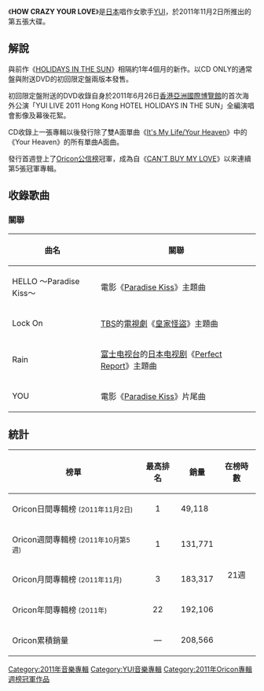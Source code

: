 {{unreferenced|time=2011-12-17T05:36:41+00:00}}
{{Album infobox | <!-- See Wikipedia:WikiProject_Albums -->
|  Name        = HOW CRAZY YOUR LOVE
|  Cover       = How-crazy-your-love.jpg
|  Type        = [[錄音室專輯|錄音室專輯]]
|  Artist      = [[YUI|YUI]]
|  Released    = 2011年11月2日
|  Recorded    = 2010年 - 2011年
|  Genre       = [[J-POP|J-POP]]
|  Length      =
|  Label       = [[Sony_Music_Records|Gr8! Records]]
|  Producer    =  Hisashi Kondo<small>（[[Sony_Music_Records|Sony Music Records]]的音樂總監）</small>
|  Reviews     =
|  Chart position =* 週間最高1位（[[Oricon公信榜|Oricon]]）
* 2011年11月度月間3位（Oricon）
* 2011年度年間35位（Oricon）
|  Certification  =*白金唱片（[[日本唱片協會|日本唱片協會]]）
|  Last album  = [[HOLIDAYS_IN_THE_SUN|HOLIDAYS IN THE SUN]]<br />（2010年）
|  This album  = '''HOW CRAZY YOUR LOVE'''<br />（2011年）
|  Next album  = [[GREEN_GARDEN_POP|GREEN GARDEN POP]]<br />[[ORANGE_GARDEN_POP|ORANGE GARDEN POP]]<br />（2012年）
|  Misc           = {{Singles
 | Name          = HOW CRAZY YOUR LOVE
 | Type          = 錄音室專輯
 | Single 1      = [[Rain_(YUI單曲)|Rain]]
 | Single 1 date = 2010年11月24日
 | Single 2      = [[It's_My_Life/Your_Heaven|It's My Life/Your Heaven]]
 | Single 2 date = 2011年1月26日
 | Single 3      = [[HELLO_～Paradise_Kiss～|HELLO ～Paradise Kiss～]]
 | Single 3 date = 2011年6月1日
 | Single 4      = [[Green_a.live|Green a.live]]
 | Single 4 date = 2011年10月5日
}}
}}

《'''HOW CRAZY YOUR LOVE'''》是[[日本|日本]]唱作女歌手[[YUI|YUI]]，於2011年11月2日所推出的第五張大碟。

== 解說 ==
與前作《[[HOLIDAYS_IN_THE_SUN|HOLIDAYS IN THE SUN]]》相隔約1年4個月的新作。以CD ONLY的通常盤與附送DVD的初回限定盤兩版本發售。

初回限定盤附送的DVD收錄自身於2011年6月26日[[香港|香港]][[亞洲國際博覽館|亞洲國際博覽館]]的首次海外公演「YUI LIVE 2011 Hong Kong HOTEL HOLIDAYS IN THE SUN」全編演唱會影像及幕後花絮。

CD收錄上一張專輯以後發行除了雙A面單曲《[[It's_My_Life/Your_Heaven|It's My Life/Your Heaven]]》中的《Your Heaven》的所有單曲A面曲。

發行首週登上了[[Oricon公信榜|Oricon公信榜]]冠軍，成為自《[[CAN'T_BUY_MY_LOVE|CAN'T BUY MY LOVE]]》以來連續第5張冠軍專輯。

== 收錄歌曲 ==
{{tracklist
| collapsed       = 
| headline        = CD
| all_writing     = YUI
| extra_column    =編曲
| total_length    = 

| title1          = [[HELLO_～Paradise_Kiss～|HELLO]]
| extra1          = Hisashi Kondo
| length1         = 3:35

| title2          = Separation
| extra2          = Hisashi Kondo
| length2         = 3:08

| title3          = Get Back Home
| extra3          = Hisashi Kondo
| length3         = 3:29

| title4          = Lock On
| extra4          = Hisashi Kondo
| length4         = 3:33

| title5          = U-niform
| extra5          = northa+
| length5         = 2:59

| title6          = Cooking
| extra6          = Hisashi Kondo
| length6         = 3:20

| title7          = [[Rain|Rain]]
| extra7          = Hisashi Kondo
| length7         = 4:01

| title8          = Good night
| extra8          = Hisashi Kondo
| length8         = 0:43

| title9          = [[HELLO_～Paradise_Kiss～|YOU]]
| extra9          = Hisashi Kondo
| length9         = 3:56

| title10          = [[It's_My_Life/Your_Heaven|It's My Life]]
| extra10         = Hisashi Kondo
| length10        = 3:14

| title11          = no Reason
| extra11         = northa+
| length11        = 3:18

| title12          = Nobody Knows
| extra12         = CoZZi
| length12        = 4:37

| title13          = [[Green_a.live|Green a.live]]
| extra13         = Hisashi Kondo
| length13        = 4:40
}}
{{tracklist
| collapsed       = yes
| headline        = DVD「YUI LIVE 2011～Hong Kong HOTEL HOLIDAYS IN THE SUN～」（初回限定盤附送）
| total_length    = 

| title1          = [[again_(YUI單曲)|again]] 
| length1         = 

| title2          = [[Rolling_star|Rolling star]]
| length2         =

| title3          = [[It's_all_too_much/Never_say_die|It's all too much]]
| length3         =

| title4          = Laugh away
| length4         =

| title5          = [[It's_My_Life/Your_Heaven|It's My Life]]
| length5         =

| title6          = [[LIFE_(YUI單曲)|LIFE]]
| length6         =

| title7          = [[Good-bye_days|Good-bye days]]
| length7         =

| title8          = How crazy
| length8         =

| title9          = Love is all
| length9         =

| title10          = [[TOKYO_(YUI單曲)|TOKYO]]
| length10         =

| title11          = [[SUMMER_SONG|SUMMER SONG]]
| length11         =

| title12          = Never say die
| length12         =

| title13          = es.car
| length13         =

| title14          = I do it
| length14         =

| title15          = Tonight
| length15         =

| title16          = [[HELLO_～Paradise_Kiss～|HELLO]]
| length16         =

| title17          = Shake My Heart
| length17         =

| title18          = to Mother
| note18           = Encore
| length18         =

| title19          = Driving Happy Life
| note19           = Encore
| length19         =

| title20          = CHE.R.RY
| note20           = Encore
| length20         =

| title21          = feel my soul
| note21           = Encore
| length21         =

| title22          = GLORIA
| note22           = Encore
| length22         =

| title23          = Good-bye days
| note23           = Encore
| length23         =

| title24          = 幕後花絮
| note24           =
| length24         =
}}

=== 關聯 ===
{| class="wikitable"
|-
! 曲名 !! 關聯
|-
| HELLO 〜Paradise Kiss〜 || 電影《[[Paradise_Kiss|Paradise Kiss]]》主題曲
|-
| Lock On || [[TBS電視台|TBS]]的[[電視劇|電視劇]]《[[皇家怪盜|皇家怪盜]]》主題曲
|-
| Rain || [[富士电视台|富士电视台]]的[[日本电视剧|日本电视剧]]《[[Perfect_Report|Perfect Report]]》主題曲
|-
| YOU || 電影《[[Paradise_Kiss|Paradise Kiss]]》片尾曲
|}

== 統計 ==
{| class="wikitable" width="500px" style="font-size:small;"
!榜單
!最高排名
!銷量
!在榜時數
|-
|Oricon日間專輯榜 <small>(2011年11月2日)</small>
|align="center"|1
|49,118
|rowspan="5" align="center"|21週
|-
|Oricon週間專輯榜 <small>(2011年10月第5週)</small>
|align="center"|1
|131,771
|-
|Oricon月間專輯榜 <small>(2011年11月)</small>
|align="center"|3
|183,317
|-
|Oricon年間專輯榜 <small>(2011年)</small>
|align="center"|22
|192,106
|-
|Oricon累積銷量
|align="center"|—
|208,566
|}

{{YUI}}
{{Oricon專輯週榜冠軍 (2011年)|2011年11月2日}}

[[Category:2011年音樂專輯|Category:2011年音樂專輯]]
[[Category:YUI音樂專輯|Category:YUI音樂專輯]]
[[Category:2011年Oricon專輯週榜冠軍作品|Category:2011年Oricon專輯週榜冠軍作品]]